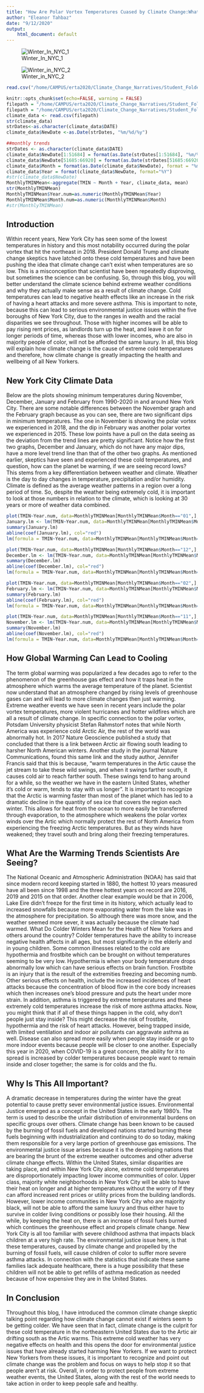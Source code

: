 ```yaml
---
title: "How Are Polar Vortex Temperatures Cuased by Climate Change:What Does this Mean for the Health of New Yorkers?"
author: "Eleanor Tahbaz"
date: "9/12/2020"
output:
    html_document: default
---
```


![Winter_In_NYC_1](https://rstudio.pomona.edu/s/24fdca0004bc0e6f53259/files/Climate_Change_Narratives/Student_Folders/Tahbaz/Project1/images/Winter_In_NYC_1.jpg)

![Winter_in_NYC_2](https://rstudio.pomona.edu/s/24fdca0004bc0e6f53259/files/Climate_Change_Narratives/Student_Folders/Tahbaz/Project1/images/Winter_in_NYC_2.jpg)


```r
read.csv("/home/CAMPUS/erta2020/Climate_Change_Narratives/Student_Folders/Tahbaz/Project1/EleanorTahbaz_NY,NY region_data.csv")

```

```r
knitr::opts_chunk$set(echo=FALSE, warning = FALSE)
filepath = "/home/CAMPUS/erta2020/Climate_Change_Narratives/Student_Folders/Tahbaz/Project1/EleanorTahbaz_NY,NY region_data.csv"
filepath = "/home/CAMPUS/erta2020/Climate_Change_Narratives/Student_Folders/Tahbaz/Project1/EleanorTahbaz_NY,NY region_data.csv"
climate_data <- read.csv(filepath)
str(climate_data)
strDates<-as.character(climate_data$DATE)
climate_data$NewDate <-as.Date(strDates, "%m/%d/%y")

##monthly trends
strDates <- as.character(climate_data$DATE)
climate_data$NewDate[1:51684] = format(as.Date(strDates[1:51684], "%m/%d/%y"), "19%y-%m-%d") 
climate_data$NewDate[51685:66920] = format(as.Date(strDates[51685:66920], "%m/%d/%y"),"20%y-%m-%d") 
climate_data$Month = format(as.Date(climate_data$NewDate), format = "%m")
climate_data$Year = format(climate_data$NewDate, format="%Y")
#str(climate_data$NewDate)
MonthlyTMINMean<-aggregate(TMIN ~ Month + Year, climate_data, mean)
str(MonthlyTMINMean)
MonthlyTMINMean$Year.num=as.numeric(MonthlyTMINMean$Year)
MonthlyTMINMean$Month.num=as.numeric(MonthlyTMINMean$Month)
#str(MonthlyTMINMean)
```

## Introduction

Within recent years, New York City has seen some of the lowest temperatures in history and this most notability occurred during the polar vortex that hit the northeast in 2018. President Donald Trump and climate change skeptics have latched onto these cold temperatures and have been pushing the idea that climate change can’t exist when temperatures are so low. This is a misconception that scientist have been repeatedly disproving, but sometimes the science can be confusing. So, through this blog, you will better understand the climate science behind extreme weather conditions and why they actually make sense as a result of climate change. Cold temperatures can lead to negative health effects like an increase in the risk of having a heart attacks and more severe asthma. This is important to note, because this can lead to serious environmental justice issues within the five boroughs of New York City, due to the ranges in wealth and the racial disparities we see throughout. Those with higher incomes will be able to pay rising rent prices, as landlords turn up the heat, and leave it on for longer periods of time, whereas those with lower incomes, who are also in majority people of color, will not be afforded the same luxury. In all, this blog will explain how climate change is the cause of extreme cold temperatures and therefore, how climate change is greatly impacting the health and wellbeing of all New Yorkers. 

## New York City Climate Data 

Below are the plots showing minimum temperatures during November, December, January and February from 1990-2020 in and around New York City. There are some notable differences between the November graph and the February graph because as you can see, there are two significant dips in minimum temperatures. The one in November is showing the polar vortex we experienced in 2018, and the dip in February was another polar vortex we experienced in 2015. These low points have a pull on the data seeing as the deviation from the trend lines are pretty significant. Notice how the first two graphs, December and January, which do not have any major dips, have a more level trend line than that of the other two graphs. As mentioned earlier, skeptics have seen and experienced these cold temperatures, and question, how can the planet be warming, if we are seeing record lows? This stems from a key differentiation between weather and climate. Weather is the day to day changes in temperature, precipitation and/or humidity. Climate is defined as the average weather patterns in a region over a long period of time. So, despite the weather being extremely cold, it is important to look at those numbers in relation to the climate, which is looking at 30 years or more of weather data combined. 


```r
plot(TMIN~Year.num, data=MonthlyTMINMean[MonthlyTMINMean$Month=="01",],ty='l', xlim=c(1990,2020))
January.lm <- lm(TMIN~Year.num, data=MonthlyTMINMean[MonthlyTMINMean$Month=="01",])
summary(January.lm)
abline(coef(January.lm), col="red")
lm(formula = TMIN~Year.num, data=MonthlyTMINMean[MonthlyTMINMean$Month=="01",])
```
```r
plot(TMIN~Year.num, data=MonthlyTMINMean[MonthlyTMINMean$Month=="12",],ty='l', xlim=c(1990,2020))
December.lm <- lm(TMIN~Year.num, data=MonthlyTMINMean[MonthlyTMINMean$Month=="12",])
summary(December.lm)
abline(coef(December.lm), col="red")
lm(formula = TMIN~Year.num, data=MonthlyTMINMean[MonthlyTMINMean$Month=="12",])
```
```r
plot(TMIN~Year.num, data=MonthlyTMINMean[MonthlyTMINMean$Month=="02",],ty='l', xlim=c(1990,2020))
February.lm <- lm(TMIN~Year.num, data=MonthlyTMINMean[MonthlyTMINMean$Month=="02",])
summary(February.lm)
abline(coef(February.lm), col="red")
lm(formula = TMIN~Year.num, data=MonthlyTMINMean[MonthlyTMINMean$Month=="02",])
```
```r
plot(TMIN~Year.num, data=MonthlyTMINMean[MonthlyTMINMean$Month=="11",],ty='l', xlim=c(1973,2020))
November.lm <- lm(TMIN~Year.num, data=MonthlyTMINMean[MonthlyTMINMean$Month=="11",])
summary(November.lm)
abline(coef(November.lm), col="red")
lm(formula = TMIN~Year.num, data=MonthlyTMINMean[MonthlyTMINMean$Month=="11",])
```
## How Global Warming Can Lead to Cooling

The term global warming was popularized a few decades ago to refer to the phenomenon of the greenhouse gas effect and how it traps heat in the atmosphere which warms the average temperature of the planet. Scientist now understand that an atmosphere changed by rising levels of greenhouse gases can and will lead to more climate changes then just warming. Extreme weather events we have seen in recent years include the polar vortex temperatures, more violent hurricanes and hotter wildfires which are all a result of climate change. 
In specific connection to the polar vortex, Potsdam University physicist Stefan Rahmstorf notes that while North America was experience cold Arctic Air, the rest of the world was abnormally hot. In 2017 Nature Geoscience published a study that concluded that there is a link between Arctic air flowing south leading to harsher North American winters. Another study in the journal Nature Communications, found this same link and the study author, Jennifer Francis said that this is because, “warm temperatures in the Artic cause the jet stream to take these wild swings, and when it swings farther south, it causes cold air to reach farther south. These swings tend to hang around for a while, so the weather we have in the eastern United States, whether it’s cold or warm, tends to stay with us longer”. It is important to recognize that the Arctic is warming faster than most of the planet which has led to a dramatic decline in the quantity of sea ice that covers the region each winter. This allows for heat from the ocean to more easily be transferred through evaporation, to the atmosphere which weakens the polar vortex winds over the Artic which normally protect the rest of North America from experiencing the freezing Arctic temperatures. But as they winds have weakened; they travel south and bring along their freezing temperatures. 

## What Are the Warming Trends Scientists Are Seeing?

The National Oceanic and Atmospheric Administration (NOAA) has said that since modern record keeping started in 1880, the hottest 10 years measured have all been since 1998 and the three hottest years on record are 2016, 2019 and 2015 on that order. Another clear example would be that in 2006, Lake Eire didn’t freeze for the first time in its history, which actually lead to increased snowfalls because more evaporating water from the lake was in the atmosphere for precipitation. So although there was more snow, and the weather seemed more sever, it was actually because the climate had warmed. 
What Do Colder Winters Mean for the Health of New Yorkers and others around the country?
Colder temperatures have the ability to increase negative health affects in all ages, but most significantly in the elderly and in young children. Some common illnesses related to the cold are hypothermia and frostbite which can be brought on without temperatures seeming to be very low. Hypothermia is when your body temperature drops abnormally low which can have serious effects on brain function. Frostbite is an injury that is the result of the extremities freezing and becoming numb. Other serious effects on health, include the increased incidences of heart attacks because the concentration of blood flow in the core body  increases which then increases one’s blood pressure and puts the heart under more strain. In addition, asthma is triggered by extreme temperatures and these extremely cold temperatures increase the risk of more asthma attacks. Now, you might think that if all of these things happen in the cold, why don’t people just stay inside? This might decrease the risk of frostbite, hypothermia and the risk of heart attacks. However, being trapped inside, with limited ventilation and indoor air pollutants can aggravate asthma as well. Disease can also spread more easily when people stay inside or go to more indoor events because people will be closer to one another. Especially this year in 2020, when COVID-19 is a great concern, the ability for it to spread is increased by colder temperatures because people want to remain inside and closer together; the same is for colds and the flu.

## Why Is This All Important? 

A dramatic decrease in temperatures during the winter have the great potential to cause pretty sever environmental justice issues. Environmental Justice emerged as a concept in the United States in the early 1980’s. The term is used to describe the unfair distribution of environmental burdens on specific groups over others. Climate change has been known to be caused by the burning of fossil fuels and developed nations started burning these fuels beginning with industrialization and continuing to do so today, making them responsible for a very large portion of greenhouse gas emissions. The environmental justice issue arises because it is the developing nations that are bearing the brunt of the extreme weather outcomes and other adverse climate change effects. Within the United States, similar disparities are taking place, and within New York City alone, extreme cold temperatures are disproportionately impacting lower income communities of color. 
Upper class, majority white neighborhoods in New York City will be able to have their heat on longer and at higher temperatures without the worry of if they can afford increased rent prices or utility prices from the building landlords. However, lower income communities in New York City who are majority black, will not be able to afford the same luxury and thus either have to survive in colder living conditions or possibly lose their housing. All the while, by keeping the heat on, there is an increase of fossil fuels burned which continues the greenhouse effect and propels climate change. New York City is all too familiar with severe childhood asthma that impacts black children at a very high rate. The environmental justice issue here, is that these temperatures, caused by climate change and propelled by the burning of fossil fuels, will cause children of color to suffer more severe asthma attacks. In connection with the statistics that indicate these same families lack adequate healthcare, there is a huge possibility that these children will not be able to get refills of asthma medication as needed because of how expensive they are in the United States. 

## In Conclusion

Throughout this blog, I have introduced the common climate change skeptic talking point regarding how climate change cannot exist if winters seem to be getting colder. We have seen that in fact, climate change is the culprit for these cold temperature in the northeastern United States due to the Artic air drifting south as the Artic warms. This extreme cold weather has very negative effects on health and this opens the door for environmental justice issues that have already started harming New Yorkers. If we want to protect New Yorkers from these issues, it is important to recognize and point out climate change was the problem and focus on ways to help stop it so that people aren’t at risk. Overall, in order to protect people from extreme weather events, the United States, along with the rest of the world needs to take action in order to keep people safe and healthy. 


